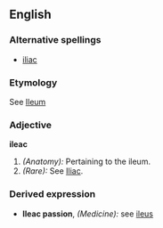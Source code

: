 ==English==

===Alternative spellings===
* [[iliac]]

===Etymology===
See [[Ileum]]

===Adjective===
'''ileac'''
# ''(Anatomy):'' Pertaining to the ileum.
# ''(Rare):'' See [[Iliac]].

===Derived expression===
*'''Ileac passion''', ''(Medicine):'' see [[ileus]]